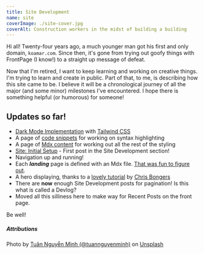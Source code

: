 ```yaml
---
title: Site Development
name: site
coverImage: ./site-cover.jpg
coverAlt: Construction workers in the midst of building a building
---
```


Hi all! Twenty-four years ago, a much younger man got his first and only domain, `koamar.com`. Since then, it's gone from trying out goofy things with FrontPage (I know!) to a straight up message of defeat.

Now that I'm retired, I want to keep learning and working on creative things. I'm trying to learn and create in public. Part of that, to me, is describing how this site came to be. I believe it will be a chronological journey of all the major (and some minor) milestones I've encountered. I hope there is something helpful (or humorous) for someone!

## Updates so far!

- [Dark Mode Implementation](https://koamar.com/site/tw-dark-mode) with [Tailwind CSS](https://tailwindcss.com)
- A page of [code snippets](https://koamar.com/blog/code-test) for working on syntax highlighting
- A page of [Mdx content](https://koamar.com/blog/first-fake) for working out all the rest of the styling
- [Site: Initial Setup](https://koamar.com/site/initial-setup) - First post in the Site Development section!
- Navigation up and running!
- Each **_landing_** page is defined with an Mdx file. [That was fun to figure out](https://koamar.com/site/section-content).
- A hero displaying, thanks to a [lovely tutorial](https://dev.to/dailydevtips1/responsive-header-in-tailwind-css-2djn) by [Chris Bongers](https://dev.to/dailydevtips1)
- There are **now** enough Site Development posts for pagination! Is this what is called a Devlog?
- Moved all this silliness here to make way for Recent Posts on the front page.

Be well!

##### Attributions

Photo by [Tuân Nguyễn Minh (@tuannguyenminh)](https://unsplash.com/@tuannguyenminh?utm_source=unsplash&utm_medium=referral&utm_content=creditCopyText)
on [Unsplash](https://unsplash.com/s/photos/site?utm_source=unsplash&utm_medium=referral&utm_content=creditCopyText)
